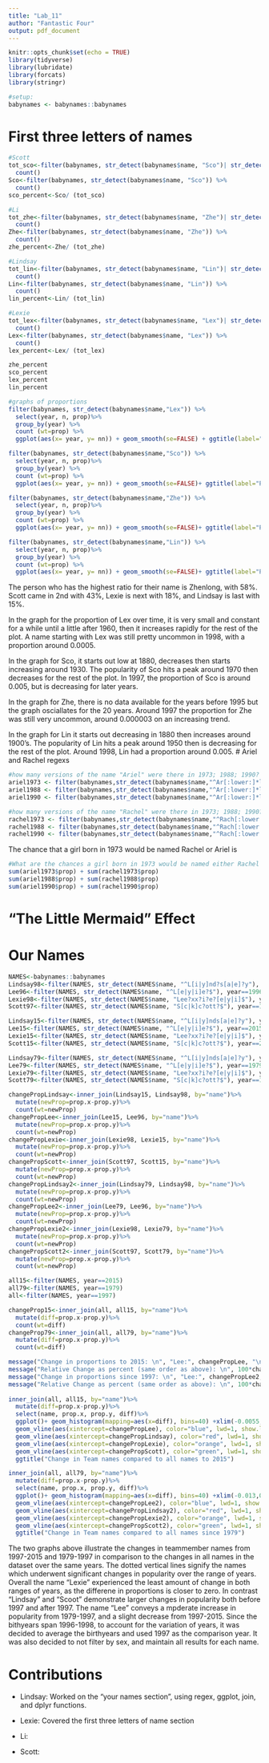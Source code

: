 ---
title: "Lab_11"
author: "Fantastic Four"
output: pdf_document
---

```{r setup, include=FALSE}
knitr::opts_chunk$set(echo = TRUE)
library(tidyverse)
library(lubridate)
library(forcats)
library(stringr)

#setup:
babynames <- babynames::babynames

```

# First three letters of names

```{r, echo=FALSE}
#Scott
tot_sco<-filter(babynames, str_detect(babynames$name, "Sco")| str_detect(babynames$name, "sco")) %>%
  count()
Sco<-filter(babynames, str_detect(babynames$name, "Sco")) %>%
  count()
sco_percent<-Sco/ (tot_sco)

#Li
tot_zhe<-filter(babynames, str_detect(babynames$name, "Zhe")| str_detect(babynames$name, "zhe")) %>%
  count()
Zhe<-filter(babynames, str_detect(babynames$name, "Zhe")) %>%
  count()
zhe_percent<-Zhe/ (tot_zhe)

#Lindsay
tot_lin<-filter(babynames, str_detect(babynames$name, "Lin")| str_detect(babynames$name, "lin")) %>%
  count()
Lin<-filter(babynames, str_detect(babynames$name, "Lin")) %>%
  count()
lin_percent<-Lin/ (tot_lin)

#Lexie
tot_lex<-filter(babynames, str_detect(babynames$name, "Lex")| str_detect(babynames$name, "lex")) %>%
  count()
Lex<-filter(babynames, str_detect(babynames$name, "Lex")) %>%
  count()
lex_percent<-Lex/ (tot_lex)

zhe_percent
sco_percent
lex_percent
lin_percent

#graphs of proportions
filter(babynames, str_detect(babynames$name,"Lex")) %>%
  select(year, n, prop)%>%
  group_by(year) %>%
  count (wt=prop) %>%
  ggplot(aes(x= year, y= nn)) + geom_smooth(se=FALSE) + ggtitle(label="Proportion of Lex over time") + ylab(label = "Proportion")

filter(babynames, str_detect(babynames$name,"Sco")) %>%
  select(year, n, prop)%>%
  group_by(year) %>%
  count (wt=prop) %>%
  ggplot(aes(x= year, y= nn)) + geom_smooth(se=FALSE)+ ggtitle(label="Proportion of Sco over time")+ylab(label= "Proportion")

filter(babynames, str_detect(babynames$name,"Zhe")) %>%
  select(year, n, prop)%>%
  group_by(year) %>%
  count (wt=prop) %>%
  ggplot(aes(x= year, y= nn)) + geom_smooth(se=FALSE)+ ggtitle(label="Proportion of Zhe over time") + ylab(label="Proportion")

filter(babynames, str_detect(babynames$name,"Lin")) %>%
  select(year, n, prop)%>%
  group_by(year) %>%
  count (wt=prop) %>%
  ggplot(aes(x= year, y= nn)) + geom_smooth(se=FALSE)+ ggtitle(label="Proportion of Lin over time") + ylab(label="Proportion")

```
The person who has the highest ratio for their name is Zhenlong, with 58%. Scott came in 2nd with 43%, Lexie is next with 18%, and Lindsay is last with 15%.

In the graph for the proportion of Lex over time, it is very small and constant for a while until a little after 1960, then it increases rapidly for the rest of the plot. A name starting with Lex was still pretty uncommon in 1998, with a proportion around 0.0005.

In the graph for Sco, it starts out low at 1880, decreases then starts increasing around 1930. The popularity of Sco hits a peak around 1970 then decreases for the rest of the plot. In 1997, the proportion of Sco is around 0.005, but is decreasing for later years.

In the graph for Zhe, there is no data available for the years before 1995 but the graph osciallates for the 20 years. Around 1997 the proportion for Zhe was still very uncommon, around 0.000003 on an increasing trend.

In the graph for Lin it starts out decreasing in 1880 then increases around 1900's. The popularity of Lin hits a peak around 1950 then is decreasing for the rest of the plot. Around 1998, Lin had a proportion around 0.005.
# Ariel and Rachel regexs
```{r,echo=FALSE}
#how many versions of the name "Ariel" were there in 1973; 1988; 1990?
ariel1973 <- filter(babynames,str_detect(babynames$name,"^Ar[:lower:]*l$"),year==1973,sex=="F")
ariel1988 <- filter(babynames,str_detect(babynames$name,"^Ar[:lower:]*l$"),year==1988,sex=="F")
ariel1990 <- filter(babynames,str_detect(babynames$name,"^Ar[:lower:]*l$"),year==1990,sex=="F")
```


```{r,echo=FALSE}
#how many versions of the name "Rachel" were there in 1973; 1988; 1990?
rachel1973 <- filter(babynames,str_detect(babynames$name,"^Rach[:lower:]*l$"),year==1973,sex=="F")
rachel1988 <- filter(babynames,str_detect(babynames$name,"^Rach[:lower:]*l$"),year==1988,sex=="F")
rachel1990 <- filter(babynames,str_detect(babynames$name,"^Rach[:lower:]*l$"),year==1990,sex=="F")
```


The chance that a girl born in 1973 would be named Rachel or Ariel is
```{r,echo=FALSE}
#What are the chances a girl born in 1973 would be named either Rachel or Ariel (including various versions)? In 1988? In 1990?
sum(ariel1973$prop) + sum(rachel1973$prop)
sum(ariel1988$prop) + sum(rachel1988$prop)
sum(ariel1990$prop) + sum(rachel1990$prop)

```
# "The Little Mermaid" Effect

# Our Names
```{r}
NAMES<-babynames::babynames
Lindsay98<-filter(NAMES, str_detect(NAMES$name, "^L[i|y]nd?s[a|e]?y"), year==1998)
Lee96<-filter(NAMES, str_detect(NAMES$name, "^L[e|y|i]e?$"), year==1996)
Lexie98<-filter(NAMES, str_detect(NAMES$name, "Lee?xx?i?e?[e|y|i]$"), year==1998)
Scott97<-filter(NAMES, str_detect(NAMES$name, "S[c|k]c?ott?$"), year==1997)

Lindsay15<-filter(NAMES, str_detect(NAMES$name, "^L[i|y]nds[a|e]?y"), year==2015)
Lee15<-filter(NAMES, str_detect(NAMES$name, "^L[e|y|i]e?$"), year==2015)
Lexie15<-filter(NAMES, str_detect(NAMES$name, "Lee?xx?i?e?[e|y|i]$"), year==2015)
Scott15<-filter(NAMES, str_detect(NAMES$name, "S[c|k]c?ott?$"), year==2015)

Lindsay79<-filter(NAMES, str_detect(NAMES$name, "^L[i|y]nds[a|e]?y"), year==1979)
Lee79<-filter(NAMES, str_detect(NAMES$name, "^L[e|y|i]e?$"), year==1979)
Lexie79<-filter(NAMES, str_detect(NAMES$name, "Lee?xx?i?e?[e|y|i]$"), year==1979)
Scott79<-filter(NAMES, str_detect(NAMES$name, "S[c|k]c?ott?$"), year==1979)

changePropLindsay<-inner_join(Lindsay15, Lindsay98, by="name")%>%
  mutate(newProp=prop.x-prop.y)%>%
  count(wt=newProp)
changePropLee<-inner_join(Lee15, Lee96, by="name")%>%
  mutate(newProp=prop.x-prop.y)%>%
  count(wt=newProp)
changePropLexie<-inner_join(Lexie98, Lexie15, by="name")%>%
  mutate(newProp=prop.x-prop.y)%>%
  count(wt=newProp)
changePropScott<-inner_join(Scott97, Scott15, by="name")%>%
  mutate(newProp=prop.x-prop.y)%>%
  count(wt=newProp)
changePropLindsay2<-inner_join(Lindsay79, Lindsay98, by="name")%>%
  mutate(newProp=prop.x-prop.y)%>%
  count(wt=newProp)
changePropLee2<-inner_join(Lee79, Lee96, by="name")%>%
  mutate(newProp=prop.x-prop.y)%>%
  count(wt=newProp)
changePropLexie2<-inner_join(Lexie98, Lexie79, by="name")%>%
  mutate(newProp=prop.x-prop.y)%>%
  count(wt=newProp)
changePropScott2<-inner_join(Scott97, Scott79, by="name")%>%
  mutate(newProp=prop.x-prop.y)%>%
  count(wt=newProp)
```

```{r}
all15<-filter(NAMES, year==2015)
all79<-filter(NAMES, year==1979)
all<-filter(NAMES, year==1997)

changeProp15<-inner_join(all, all15, by="name")%>%
  mutate(diff=prop.x-prop.y)%>%
  count(wt=diff)
changeProp79<-inner_join(all, all79, by="name")%>%
  mutate(diff=prop.x-prop.y)%>%
  count(wt=diff)

message("Change in proportions to 2015: \n", "Lee:", changePropLee, "\n", "Lexie: ", changePropLexie, "\n", "Lindsay: ", changePropLindsay, "\n", "Scott: ", changePropScott, "\n")
message("Relative Change as percent (same order as above): \n", 100*changePropLee/changeProp15, "\n", 100*changePropLexie/changeProp15, "\n", 100*changePropLindsay/changeProp15, "\n", 100*changePropScott/changeProp15, "\n")
message("Change in proportions since 1997: \n", "Lee:", changePropLee2, "\n", "Lexie: ", changePropLexie2, "\n", "Lindsay: ", changePropLindsay2, "\n", "Scott: ", changePropScott2, "\n")
message("Relative Change as percent (same order as above): \n", 100*changePropLee2/changeProp15, "\n", 100*changePropLexie2/changeProp15, "\n", 100*changePropLindsay2/changeProp15, "\n", 100*changePropScott2/changeProp15, "\n")
  
inner_join(all, all15, by="name")%>%
  mutate(diff=prop.x-prop.y)%>%
  select(name, prop.x, prop.y, diff)%>%
  ggplot()+ geom_histogram(mapping=aes(x=diff), bins=40) +xlim(-0.0055,0.003)+
  geom_vline(aes(xintercept=changePropLee), color="blue", lwd=1, show.legend=TRUE)+
  geom_vline(aes(xintercept=changePropLindsay), color="red", lwd=1, show.legend = TRUE, linetype="dashed") +
  geom_vline(aes(xintercept=changePropLexie), color="orange", lwd=1, show.legend = TRUE) +
  geom_vline(aes(xintercept=changePropScott), color="green", lwd=1, show.legend = TRUE) +
  ggtitle("Change in Team names compared to all names to 2015")

inner_join(all, all79, by="name")%>%
  mutate(diff=prop.x-prop.y)%>%
  select(name, prop.x, prop.y, diff)%>%
  ggplot()+ geom_histogram(mapping=aes(x=diff), bins=40) +xlim(-0.013,0.003)+
  geom_vline(aes(xintercept=changePropLee2), color="blue", lwd=1, show.legend=TRUE)+
  geom_vline(aes(xintercept=changePropLindsay2), color="red", lwd=1, show.legend = TRUE) +
  geom_vline(aes(xintercept=changePropLexie2), color="orange", lwd=1, show.legend = TRUE) +
  geom_vline(aes(xintercept=changePropScott2), color="green", lwd=1, show.legend = TRUE, linetype="dashed") +
  ggtitle("Change in Team names compared to all names since 1979")

```
The two graphs above illustrate the changes in teammember names from 1997-2015 and 1979-1997 in comparison to the changes in all names in the dataset over the same years. The dotted vertical lines signify the names which underwent significant changes in popularity over the range of years. Overall the name "Lexie" experienced the least amount of change in both ranges of years, as the differene in proportions is closer to zero. In contrast "Lindsay" and "Scoot" demonstrate larger changes in popularity both before 1997 and after 1997. The name "Lee" conveys a mpderate increase in popularity from 1979-1997, and a slight decrease from 1997-2015.
Since the bithyears span 1996-1998, to account for the variation of years, it was decided to average the birthyears and used 1997 as the comparison year. It was also decided to not filter by sex, and maintain all results for each name. 

# Contributions
* Lindsay: Worked on the "your names section", using regex, ggplot, join, and dplyr functions.

* Lexie: Covered the first three letters of name section

* Li:

* Scott:
